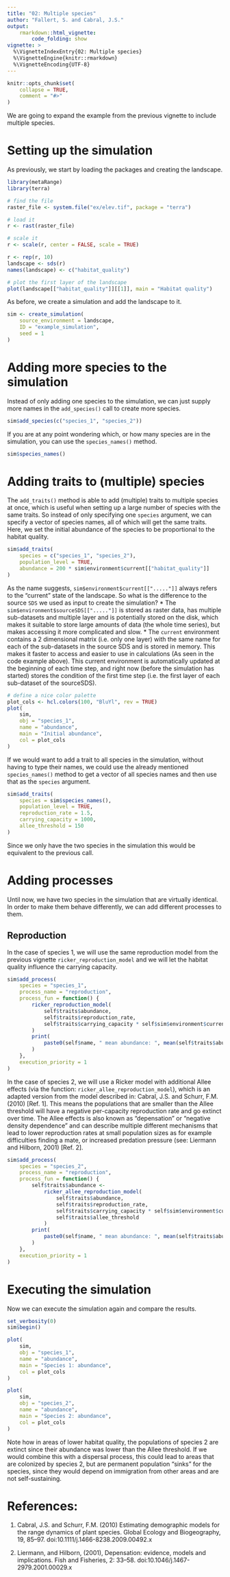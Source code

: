 ---
title: "02: Multiple species"
author: "Fallert, S. and Cabral, J.S."
output:
    rmarkdown::html_vignette:
        code_folding: show
vignette: >
  %\VignetteIndexEntry{02: Multiple species}
  %\VignetteEngine{knitr::rmarkdown}
  %\VignetteEncoding{UTF-8}
---

```{r, include = FALSE}
knitr::opts_chunk$set(
    collapse = TRUE,
    comment = "#>"
)
```

We are going to expand the example from the previous vignette to include multiple species.

# Setting up the simulation
As previously, we start by loading the packages and creating the landscape.
```{r setup, fig.cap = "Figure 1: The habitat quality of the example landscape. Note: higher value = better habitat quality"}
library(metaRange)
library(terra)

# find the file
raster_file <- system.file("ex/elev.tif", package = "terra")

# load it
r <- rast(raster_file)

# scale it
r <- scale(r, center = FALSE, scale = TRUE)

r <- rep(r, 10)
landscape <- sds(r)
names(landscape) <- c("habitat_quality")

# plot the first layer of the landscape
plot(landscape[["habitat_quality"]][[1]], main = "Habitat quality")
```

As before, we create a simulation and add the landscape to it.
```{r create_simulation}
sim <- create_simulation(
    source_environment = landscape,
    ID = "example_simulation",
    seed = 1
)
```

# Adding more species to the simulation
Instead of only adding one species to the simulation, we can just supply more names in the `add_species()` call to create more species.
```{r add_species}
sim$add_species(c("species_1", "species_2"))
```

If you are at any point wondering which, or how many species are in the simulation, you can use the `species_names()` method.
```{r species_names}
sim$species_names()
```

# Adding traits to (multiple) species
The `add_traits()` method is able to add (multiple) traits to multiple species at once, which is useful when setting up a large number of species with the same traits.
So instead of only specifying one `species` argument, we can specify a vector of species names, all of which will get the same traits.
Here, we set the initial abundance of the species to be proportional to the habitat quality.
```{r add_trait}
sim$add_traits(
    species = c("species_1", "species_2"),
    population_level = TRUE,
    abundance = 200 * sim$environment$current[["habitat_quality"]]
)
```
As the name suggests, `sim$environment$current[["....."]]` always refers to the "current" state of the landscape.
So what is the difference to the source `SDS` we used as input to create the simulation?
* The `sim$environment$sourceSDS[["....."]]` is stored as raster data, has multiple sub-datasets and multiple layer and is potentially stored on the disk, which makes it suitable to store large amounts of data (the whole time series), but makes accessing it more complicated and slow.
* The `current` environment contains a 2 dimensional matrix (i.e. only one layer) with the same name for each of the sub-datasets in the source SDS and is stored in memory.
This makes it faster to access and easier to use in calculations (As seen in the code example above).
This current environment is automatically updated at the beginning of each time step, and right now (before the simulation has started) stores the condition of the first time step (i.e. the first layer of each sub-dataset of the sourceSDS).

```{r initAbundance, fig.cap = "Figure 2: The initial abundance of the species."}
# define a nice color palette
plot_cols <- hcl.colors(100, "BluYl", rev = TRUE)
plot(
    sim,
    obj = "species_1",
    name = "abundance",
    main = "Initial abundance",
    col = plot_cols
)
```

If we would want to add a trait to all species in the simulation, without having to type their names, we could use the already mentioned `species_names()` method to get a vector of all species names and then use that as the `species` argument.
```{r add_trait_2}
sim$add_traits(
    species = sim$species_names(),
    population_level = TRUE,
    reproduction_rate = 1.5,
    carrying_capacity = 1000,
    allee_threshold = 150
)
```

Since we only have the two species in the simulation this would be equivalent to the previous call.


# Adding processes
Until now, we have two species in the simulation that are virtually identical.
In order to make them behave differently, we can add different processes to them.

## Reproduction
In the case of species 1, we will use the same reproduction model from the previous vignette `ricker_reproduction_model`
and we will let the habitat quality influence the carrying capacity.
```{r Reproduction}
sim$add_process(
    species = "species_1",
    process_name = "reproduction",
    process_fun = function() {
        ricker_reproduction_model(
            self$traits$abundance,
            self$traits$reproduction_rate,
            self$traits$carrying_capacity * self$sim$environment$current$habitat_quality
        )
        print(
            paste0(self$name, " mean abundance: ", mean(self$traits$abundance))
        )
    },
    execution_priority = 1
)
```
In the case of species 2, we will use a Ricker model with additional Allee effects (via the function: `ricker_allee_reproduction_model`),
which is an adapted version from the model described in: Cabral, J.S. and Schurr, F.M. (2010) [Ref. 1].
This means the populations that are smaller than the Allee threshold will have a negative per-capacity reproduction rate and go extinct over time.
The Allee effects is also known as "depensation" or "negative density dependence" and can describe
multiple different mechanisms that lead to lower reproduction rates at small population sizes as for example
difficulties finding a mate, or increased predation pressure (see: Liermann and Hilborn, 2001) [Ref. 2].

```{r Reproduction2}
sim$add_process(
    species = "species_2",
    process_name = "reproduction",
    process_fun = function() {
        self$traits$abundance <-
            ricker_allee_reproduction_model(
                self$traits$abundance,
                self$traits$reproduction_rate,
                self$traits$carrying_capacity * self$sim$environment$current$habitat_quality,
                self$traits$allee_threshold
            )
        print(
            paste0(self$name, " mean abundance: ", mean(self$traits$abundance))
        )
    },
    execution_priority = 1
)
```

# Executing the simulation
Now we can execute the simulation again and compare the results.
```{r run_simulation}
set_verbosity(0)
sim$begin()
```

```{r resA, fig.cap = "Figure 3: The resulting abundance distribution of species 1 after 10 simulation time steps."}
plot(
    sim,
    obj = "species_1",
    name = "abundance",
    main = "Species 1: abundance",
    col = plot_cols
)
```


```{r resB, fig.cap = "Figure 4: The resulting abundance distribution of species 2 after 10 simulation time steps."}
plot(
    sim,
    obj = "species_2",
    name = "abundance",
    main = "Species 2: abundance",
    col = plot_cols
)
```

Note how in areas of lower habitat quality, the populations of species 2 are extinct since their abundance was lower than the Allee threshold.
If we would combine this with a dispersal process, this could lead to areas that are colonized by species 2, but are permanent population "sinks" for the species, since they would depend on immigration from other areas and are not self-sustaining.


# References:
(1) Cabral, J.S. and Schurr, F.M. (2010) Estimating demographic models for the range dynamics of plant species. Global Ecology and Biogeography, 19, 85--97. doi:10.1111/j.1466-8238.2009.00492.x

(2) Liermann, and Hilborn, (2001), Depensation: evidence, models and implications. Fish and Fisheries, 2: 33--58. doi:10.1046/j.1467-2979.2001.00029.x
